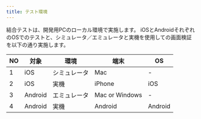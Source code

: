 ```yaml
---
title: テスト環境
---
```


結合テストは、開発用PCのローカル環境で実施します。
iOSとAndroidそれぞれのOSでのテストと、シミュレータ／エミュレータと実機を使用しての画面検証を以下の通り実施します。

| NO | 対象 | 環境 | 端末 | OS |
| --- | --- | --- | --- | --- |
| 1 | iOS | シミュレータ | Mac | - |
| 2 | iOS | 実機 | iPhone | iOS |
| 3 | Android | エミュレータ | Mac or Windows | - |
| 4 | Android | 実機 | Android | Android |
